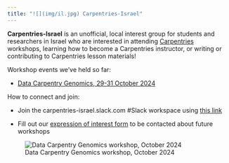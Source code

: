 ```yaml
---
title: "![](img/il.jpg) Carpentries-Israel"
---
```


**Carpentries-Israel** is an unofficial, local interest group for students and researchers in Israel who are interested in attending [Carpentries](carpentries.org) workshops, learning how to become a Carpentries instructor, or writing or contributing to Carpentries lesson materials!

Workshop events we've held so far:

-   [Data Carpentry Genomics, 29-31 October 2024](https://carpentries-israel.github.io/2024-10-29-wis){target="_blank"}

How to connect and join:

-   Join the carpentries-israel.slack.com #Slack workspace using [this link](https://join.slack.com/t/carpentries-israel/shared_invite/zt-2uu39vo5i-5MqBVAv3mf_h1n~_xLQxCA)

-   Fill out our [expression of interest form](https://forms.gle/tEtkFrugxrEng7Ss7){target="_blank"} to be contacted about future workshops

![Data Carpentry Genomics workshop, October 2024](img/DataCarpentryIsrael-Weizmann_Oct2024.jpg)
